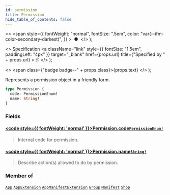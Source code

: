```yaml
---
id: permission
title: Permission
hide_table_of_contents: false
---
```


  <>
    <span
      style={{
        fontWeight: "normal",
        fontSize: ".5em",
        color: "var(--ifm-color-secondary-darkest)",
      }}
    >
      &nbsp;●&nbsp;
    </span>
  </>
);

  <>
    Specification
    <a
      className="link"
      style={{ fontSize: "1.5em", paddingLeft: "4px" }}
      target="\_blank"
      href={props.url}
      title={"Specified by " + props.url}
    >
      ⎘
    </a>
  </>
);

  <>
    <span class={"badge badge--" + props.class}>{props.text}</span>
  </>
);

Represents a permission object in a friendly form.

```graphql
type Permission {
  code: PermissionEnum!
  name: String!
}
```

### Fields

#### [<code style={{ fontWeight: 'normal' }}>Permission.<b>code</b></code>](#)<Bullet />[`PermissionEnum!`](../../../developer/api-reference/enums/permission-enum) <Badge class="secondary" text="non-null"/> <Badge class="secondary" text="enum"/>

> Internal code for permission.

#### [<code style={{ fontWeight: 'normal' }}>Permission.<b>name</b></code>](#)<Bullet />[`String!`](../../../developer/api-reference/scalars/string) <Badge class="secondary" text="non-null"/> <Badge class="secondary" text="scalar"/>

> Describe action(s) allowed to do by permission.

### Member of

[`App`](../../../developer/api-reference/objects/app) <Badge class="secondary" text="object"/><Bullet />[`AppExtension`](../../../developer/api-reference/objects/app-extension) <Badge class="secondary" text="object"/><Bullet />[`AppManifestExtension`](../../../developer/api-reference/objects/app-manifest-extension) <Badge class="secondary" text="object"/><Bullet />[`Group`](../../../developer/api-reference/objects/group) <Badge class="secondary" text="object"/><Bullet />[`Manifest`](../../../developer/api-reference/objects/manifest) <Badge class="secondary" text="object"/><Bullet />[`Shop`](../../../developer/api-reference/objects/shop) <Badge class="secondary" text="object"/>
